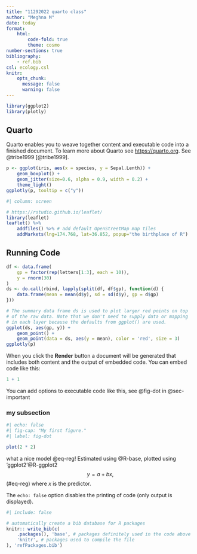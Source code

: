 ```yaml
---
title: "11292022 quarto class"
author: "Meghna M"
date: today
format: 
    html:
        code-fold: true
        theme: cosmo
number-sections: true
bibliography:
    - ref.bib
csl: ecology.csl
knitr: 
    opts_chunk: 
      message: false
      warning: false 
---
```


```r
library(ggplot2)
library(plotly)
```

## Quarto

Quarto enables you to weave together content and executable code into a finished document. To learn more about Quarto see <https://quarto.org>. See @tribe1999 [@tribe1999].

```r
p <- ggplot(iris, aes(x = species, y = Sepal.Lenth)) +
    geom_boxplot() +
    geom_jitter(size=0.6, alpha = 0.9, width = 0.2) +
    theme_light()
ggplotly(p, tooltip = c("y"))
```

```r
#| column: screen

# https://rstudio.github.io/leaflet/
library(leaflet)
leaflet() %>% 
    addfiles() %>% # add default OpenStreetMap map tiles
    addMarkets(lng=174.768, lat=36.852, popup="the birthplace of R")
```
## Running Code

```r
df <- data.frame(
    gp = factor(rep(letters[1:3], each = 10)),
    y = rnorm(30)
)
ds <- do.call(rbind, lapply(split(df, df$gp), function(d) {
    data.frame(mean = mean(d$y), sd = sd(d$y), gp = d$gp)
}))

# The summary data frame ds is used to plot larger red points on top
# of the raw data. Note that we don't need to supply data or mapping
# in each layer because the defaults from ggplot() are used.
ggplot(ds, aes(gp, y)) + 
    geom_point() +
    geom_point(data = ds, aes(y = mean), color = 'red', size = 3)
ggplotly(p)

```

When you click the **Render** button a document will be generated that includes both content and the output of embedded code. You can embed code like this:

```r
1 + 1
```

You can add options to executable code like this, see @fig-dot in @sec-important

### my subsection {#sec-important}

```r
#| echo: false
#| fig-cap: "My first figure."
#| label: fig-dot

plot(2 * 2)
```

what a nice model @eq-reg! Estimated using @R-base, plotted using 'ggplot2'@R-ggplot2
$$
y = a + bx, 
$$(#eq-reg)
where $x$ is the predictor.


The `echo: false` option disables the printing of code (only output is displayed).


```r
#| include: false

# automatically create a bib database for R packages
knitr:: write_bib(c(
    .packages(), 'base', # packages definitely used in the code above
    'knitr', # packages used to compile the file
), 'refPackages.bib')
```
